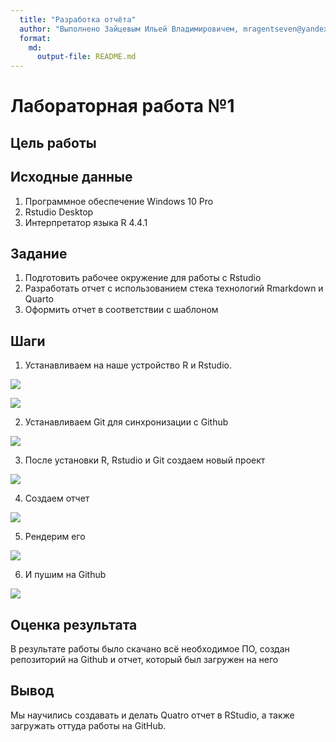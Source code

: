 ```yaml
---
  title: "Разработка отчёта"
  author: "Выполнено Зайцевым Ильей Владимировичем, mragentseven@yandex.ru"
  format: 
    md: 
      output-file: README.md
---
```


# Лабораторная работа №1

## Цель работы 

<!-- Развить практические навыки использования современного стека воспроизводимых исследований -->

## Исходные данные

  1. Программное обеспечение Windows 10 Pro
  2. Rstudio Desktop
  3. Интерпретатор языка R 4.4.1

## Задание

  1. Подготовить рабочее окружение для работы с Rstudio
  2. Разработать отчет с использованием стека технологий Rmarkdown и Quarto
  3. Оформить отчет в соответствии с шаблоном

## Шаги

  1. Устанавливаем на наше устройство R и Rstudio.

  ![](img/1.png)

  ![](img/2.png)

  2. Устанавливаем Git для синхронизации с Github

  ![](img/3.png)

  3. После установки R, Rstudio и Git создаем новый проект

![](img/4.png)

  4. Создаем отчет

![](img/5.png)

  5. Рендерим его

![](img/6.png)

  6. И пушим на Github

![](img/7.png)

## Оценка результата

В результате работы было скачано всё необходимое ПО, создан репозиторий на Github и отчет, который был загружен на него

## Вывод

Мы научились создавать и делать Quatro отчет в RStudio, а также загружать оттуда работы на GitHub.
